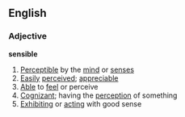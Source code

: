 ==English==
===Adjective===
'''sensible'''
#[[Perceptible]] by the [[mind]] or [[sense]]s
#[[Easily]] [[perceive]]d; [[appreciable]]
#[[Able]] to [[feel]] or perceive
#[[Cognizant]]; having the [[perception]] of something
#[[Exhibit]]ing or [[act]]ing with good sense